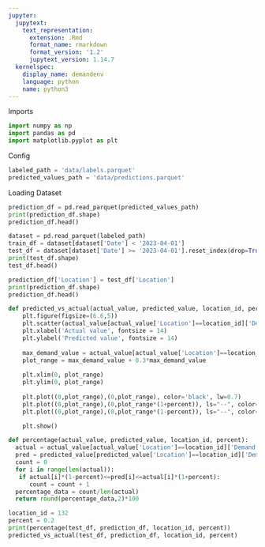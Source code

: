 ```yaml
---
jupyter:
  jupytext:
    text_representation:
      extension: .Rmd
      format_name: rmarkdown
      format_version: '1.2'
      jupytext_version: 1.14.7
  kernelspec:
    display_name: demandenv
    language: python
    name: python3
---
```


<!-- #region notebookRunGroups={"groupValue": "1"} -->
Imports
<!-- #endregion -->

```python
import numpy as np
import pandas as pd
import matplotlib.pyplot as plt
```

<!-- #region notebookRunGroups={"groupValue": "2"} -->
Config
<!-- #endregion -->

```python
labeled_path = 'data/labels.parquet'
predicted_values_path = 'data/predictions.parquet'
```

<!-- #region notebookRunGroups={"groupValue": "1"} -->
Loading Dataset
<!-- #endregion -->

```python
prediction_df = pd.read_parquet(predicted_values_path)
print(prediction_df.shape)
prediction_df.head()
```

```python
dataset = pd.read_parquet(labeled_path)
train_df = dataset[dataset['Date'] < '2023-04-01']
test_df = dataset[dataset['Date'] >= '2023-04-01'].reset_index(drop=True)
print(test_df.shape)
test_df.head()
```

```python
prediction_df['Location'] = test_df['Location']
print(prediction_df.shape)
prediction_df.head()
```

```python
def predicted_vs_actual(actual_value, predicted_value, location_id, percent):
    plt.figure(figsize=(6.6,5))
    plt.scatter(actual_value[actual_value['Location']==location_id]['Demand'], predicted_value[predicted_value['Location']==location_id]['Demand'], s=50, c='b', edgecolors='k', alpha=0.7)
    plt.xlabel('Actual value', fontsize = 14)
    plt.ylabel('Predicted value', fontsize = 14)
    
    max_demand_value = actual_value[actual_value['Location']==location_id]['Demand'].max()
    plot_range = max_demand_value + 0.3*max_demand_value
    
    plt.xlim(0, plot_range)
    plt.ylim(0, plot_range)
    
    plt.plot((0,plot_range),(0,plot_range), color='black', lw=0.7)
    plt.plot((0,plot_range),(0,plot_range*(1+percent)), ls="--", color='black', lw=0.8)
    plt.plot((0,plot_range),(0,plot_range*(1-percent)), ls="--", color='black', lw=0.8)

    plt.show()
```

```python
def percentage(actual_value, predicted_value, location_id, percent):
  actual = actual_value[actual_value['Location']==location_id]['Demand'].to_numpy()
  pred = predicted_value[predicted_value['Location']==location_id]['Demand'].to_numpy()
  count = 0
  for i in range(len(actual)):
   if actual[i]*(1-percent)<=pred[i]<=actual[i]*(1+percent):
      count = count + 1
  percentage_data = count/len(actual)
  return round(percentage_data,2)*100
```

```python
location_id = 132
percent = 0.2
print(percentage(test_df, prediction_df, location_id, percent))
predicted_vs_actual(test_df, prediction_df, location_id, percent)
```
